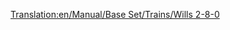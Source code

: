 [[Translation:en/Manual/Base Set/Trains/Wills 2-8-0]]
{{en/Manual/Base Set/Trains/Trains|Image=[[File:en/Manual/Base Set/Trains/Wills280.png]]
|Cost=£16,406 ($32.812)
|Speed=88 kph (55 mph)
|Weight=145 t
|Power=1,100 hp (820 kW)
|Annual=£2,132 ($4.264)
|Designed=1945
|Lifespan=21
|Capacity=N/A
|Description=The only steam locomotive in the sub-arctic and sub-tropical climates.
|Real-life=Various 2-8-0 trains exist. Which one the Transport Tycoon version is based on is at this moment not certain.
}}